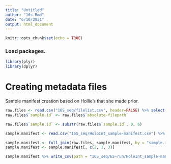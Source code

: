 ```yaml
---
title: "Untitled"
author: "16s.Rmd"
date: "6/10/2021"
output: html_document
---
```


```r
knitr::opts_chunk$set(echo = TRUE)
```

### Load packages. 

```r
library(plyr)
library(dplyr)
```

# Creating metadata files 

Sample manifest creation based on Hollie's that she made prior.
```r
raw.files <- read.csv("16S_seq/filelist.csv", header=FALSE) %>% select(V2) %>% dplyr::rename("absolute-filepath" = V2)
raw.files$`sample.id` <- raw.files$`absolute-filepath`

raw.files$`sample.id` <- substr(raw.files$`sample.id`, 0, 6)

sample.manifest <- read.csv("16S_seq/HoloInt_sample-manifest.csv") %>% select(sample.id, direction)

sample.manifest <- full_join(raw.files, sample.manifest, by = "sample.id")
sample.manifest <- sample.manifest[, c(2, 1, 3)]

sample.manifest %>% write_csv(path = "16S_seq/ES-run/HoloInt_sample-manifest-ES.csv")
```


